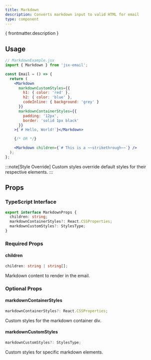 ```yaml
---
title: Markdown
description: Converts markdown input to valid HTML for email
type: component
---
```


<p>{ frontmatter.description }</p>

<Install type={frontmatter.type}/>

## Usage

```jsx "Markdown"
// MarkdownExample.jsx
import { Markdown } from 'jsx-email';

const Email = () => {
  return (
    <Markdown
      markdownCustomStyles={{
        h1: { color: 'red' },
        h2: { color: 'blue' },
        codeInline: { background: 'grey' }
      }}
      markdownContainerStyles={{
        padding: '12px',
        border: 'solid 1px black'
      }}
    >{`# Hello, World!`}</Markdown>

    {/* OR */}

    <Markdown children={`# This is a ~~strikethrough~~`} />
  );
};
```

:::note[Style Override]
Custom styles override default styles for their respective elements.
:::

## Props

### TypeScript Interface
```ts
export interface MarkdownProps {
  children: string;
  markdownContainerStyles?: React.CSSProperties;
  markdownCustomStyles?: StylesType;
}
```

### Required Props

#### children
```ts
children: string | string[];
```
Markdown content to render in the email.

### Optional Props

#### markdownContainerStyles
```ts
markdownContainerStyles?: React.CSSProperties;
```
Custom styles for the markdown container div.

#### markdownCustomStyles
```ts
markdownCustomStyles?: StylesType;
```
Custom styles for specific markdown elements.
